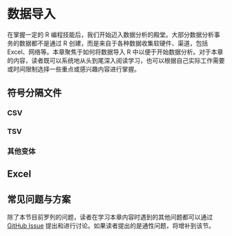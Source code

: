 # 数据导入 {#import}

在掌握一定的 R 编程技能后，我们开始迈入数据分析的殿堂。大部分数据分析事务的数据都不是通过 R 创建，而是来自于各种数据收集软硬件、渠道，包括 Excel、网络等。本章聚焦于如何将数据导入 R 中以便于开始数据分析。对于本章的内容，读者既可以系统地从头到尾深入阅读学习，也可以根据自己实际工作需要或时间限制选择一些重点或感兴趣内容进行掌握。

## 符号分隔文件

### CSV

### TSV

### 其他变体

## Excel

## 常见问题与方案

除了本节目前罗列的问题，读者在学习本章内容时遇到的其他问题都可以通过 [GitHub Issue](https://github.com/ShixiangWang/geek-r-tutorial/issues) 提出和进行讨论。如果读者提出的是通性问题，将增补到该节。